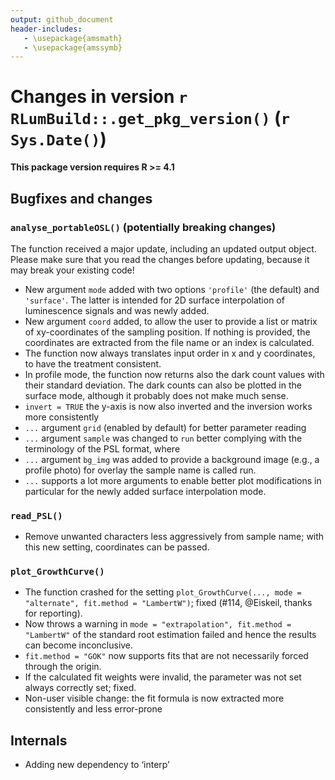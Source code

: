 ```yaml
---
output: github_document
header-includes:
   - \usepackage{amsmath}
   - \usepackage{amssymb}
---
```

<!-- NEWS.md was auto-generated by NEWS.Rmd. Please DO NOT edit by hand!-->

# Changes in version `r RLumBuild::.get_pkg_version()` (`r Sys.Date()`)

**This package version requires R >= 4.1**

## Bugfixes and changes

### `analyse_portableOSL()` (**potentially breaking changes**)
The function received a major update, including an updated output object. Please 
make sure that you read the changes before updating, because it may break your existing code!

* New argument `mode` added with two options `'profile'` (the default) and `'surface'`. The latter is intended for 2D surface interpolation of luminescence signals and was newly added. 
* New argument `coord` added, to allow the user to provide a list or matrix of xy-coordinates of the sampling position. 
If nothing is provided, the coordinates are extracted from the file name or an index is calculated. 
* The function now always translates input order in x and y coordinates, to have the treatment consistent.
* In profile mode, the function now returns also the dark count values with their standard deviation. The dark counts
can also be plotted in the surface mode, although it probably does not make much sense. 
* `invert = TRUE` the y-axis is now also inverted and the inversion works more consistently 
* `...` argument `grid` (enabled by default) for better parameter reading
* `...` argument `sample` was changed to `run` better complying with the terminology of the PSL format, where
* `...` argument `bg_img` was added to provide a background image (e.g., a profile photo) for overlay
the sample name is called run.
* `...` supports a lot more arguments to enable better plot modifications in particular for the newly added
surface interpolation mode. 

### `read_PSL()`
* Remove unwanted characters less aggressively from sample name; with this new setting, coordinates 
can be passed.

### `plot_GrowthCurve()`
* The function crashed for the setting `plot_GrowthCurve(..., mode = "alternate", fit.method = "LambertW")`; fixed (#114, @Eiskeil, thanks for reporting).
* Now throws a warning in `mode = "extrapolation", fit.method = "LambertW"` of the standard root estimation failed and hence the results can become inconclusive. 
* `fit.method = "GOK"` now supports fits that are not necessarily forced through the origin.
* If the calculated fit weights were invalid, the parameter was not set always correctly set; fixed.
* Non-user visible change: the fit formula is now extracted more consistently and less error-prone

## Internals
* Adding new dependency to 'interp'
